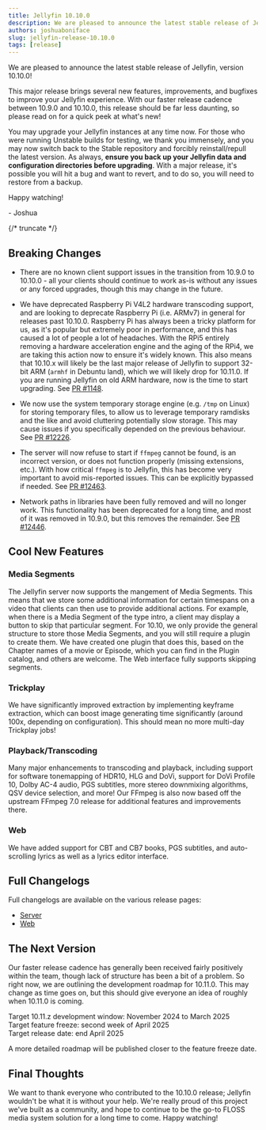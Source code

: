 ```yaml
---
title: Jellyfin 10.10.0
description: We are pleased to announce the latest stable release of Jellyfin, version 10.10.0!
authors: joshuaboniface
slug: jellyfin-release-10.10.0
tags: [release]
---
```


We are pleased to announce the latest stable release of Jellyfin, version 10.10.0!

This major release brings several new features, improvements, and bugfixes to improve your Jellyfin experience. With our faster release cadence between 10.9.0 and 10.10.0, this release should be far less daunting, so please read on for a quick peek at what's new!

You may upgrade your Jellyfin instances at any time now. For those who were running Unstable builds for testing, we thank you immensely, and you may now switch back to the Stable repository and forcibly reinstall/repull the latest version. As always, **ensure you back up your Jellyfin data and configuration directories before upgrading**. With a major release, it's possible you will hit a bug and want to revert, and to do so, you will need to restore from a backup.

Happy watching!

\- Joshua

{/* truncate */}

## Breaking Changes

* There are no known client support issues in the transition from 10.9.0 to 10.10.0 - all your clients should continue to work as-is without any issues or any forced upgrades, though this may change in the future.

* We have deprecated Raspberry Pi V4L2 hardware transcoding support, and are looking to deprecate Raspberry Pi (i.e. ARMv7) in general for releases past 10.10.0. Raspberry Pi has always been a tricky platform for us, as it's popular but extremely poor in performance, and this has caused a lot of people a lot of headaches. With the RPi5 entirely removing a hardware acceleration engine and the aging of the RPi4, we are taking this action now to ensure it's widely known. This also means that 10.10.x will likely be the last major release of Jellyfin to support 32-bit ARM (`armhf` in Debuntu land), which we will likely drop for 10.11.0. If you are running Jellyfin on old ARM hardware, now is the time to start upgrading. See [PR #1148](https://github.com/jellyfin/jellyfin.org/pull/1148).

* We now use the system temporary storage engine (e.g. `/tmp` on Linux) for storing temporary files, to allow us to leverage temporary ramdisks and the like and avoid cluttering potentially slow storage. This may cause issues if you specifically depended on the previous behaviour. See [PR #12226](https://github.com/jellyfin/jellyfin/pull/12226).

* The server will now refuse to start if `ffmpeg` cannot be found, is an incorrect version, or does not function properly (missing extensions, etc.). With how critical `ffmpeg` is to Jellyfin, this has become very important to avoid mis-reported issues. This can be explicitly bypassed if needed. See [PR #12463](https://github.com/jellyfin/jellyfin/pull/12463).

* Network paths in libraries have been fully removed and will no longer work. This functionality has been deprecated for a long time, and most of it was removed in 10.9.0, but this removes the remainder. See [PR #12446](https://github.com/jellyfin/jellyfin/pull/12446).

## Cool New Features

### Media Segments

The Jellyfin server now supports the mangement of Media Segments. This means that we store some additional information for certain timespans on a video that clients can then use to provide additional actions. For example, when there is a Media Segment of the type intro, a client may display a button to skip that particular segment. For 10.10, we only provide the general structure to store those Media Segments, and you will still require a plugin to create them. We have created one plugin that does this, based on the Chapter names of a movie or Episode, which you can find in the Plugin catalog, and others are welcome. The Web interface fully supports skipping segments.

### Trickplay

We have significantly improved extraction by implementing keyframe extraction, which can boost image generating time significantly (around 100x, depending on configuration). This should mean no more multi-day Trickplay jobs!

### Playback/Transcoding

Many major enhancements to transcoding and playback, including support for software tonemapping of HDR10, HLG and DoVi, support for DoVi Profile 10, Dolby AC-4 audio, PGS subtitles, more stereo downmixing algorithms, QSV device selection, and more! Our FFmpeg is also now based off the upstream FFmpeg 7.0 release for additional features and improvements there.

### Web

We have added support for CBT and CB7 books, PGS subtitles, and auto-scrolling lyrics as well as a lyrics editor interface.

## Full Changelogs

Full changelogs are available on the various release pages:

* [Server](https://github.com/jellyfin/jellyfin/releases/tag/v10.10.0)
* [Web](https://github.com/jellyfin/jellyfin-web/releases/tag/v10.10.0)

## The Next Version

Our faster release cadence has generally been received fairly positively within the team, though lack of structure has been a bit of a problem. So right now, we are outlining the development roadmap for 10.11.0. This may change as time goes on, but this should give everyone an idea of roughly when 10.11.0 is coming.

Target 10.11.z development window: November 2024 to March 2025  
Target feature freeze: second week of April 2025  
Target release date: end April 2025  

A more detailed roadmap will be published closer to the feature freeze date.

## Final Thoughts

We want to thank everyone who contributed to the 10.10.0 release; Jellyfin wouldn't be what it is without your help. We're really proud of this project we've built as a community, and hope to continue to be the go-to FLOSS media system solution for a long time to come. Happy watching!
